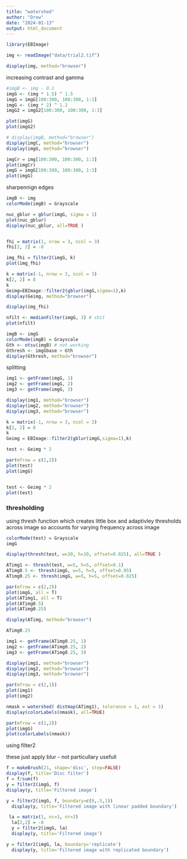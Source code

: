 ```yaml
---
title: "watershed"
author: "Drew"
date: "2024-01-13"
output: html_document
---
```


```r
library(EBImage)
```

```r
img <- readImage("data/trial2.tif")
```

```r
display(img, method="browser")

```

increasing contrast and gamma 

```r
#imgB <- img - 0.1
imgG <- (img * 1.5) ^ 1.5
imgG = imgG[100:300, 100:300, 1:3]
imgG <- (img * 2) ^ 1.2
imgG2 = imgG2[100:300, 100:300, 1:3]

plot(imgG)
plot(imgG2)

# display(imgB, method="browser")
display(imgC, method="browser")
display(imgG, method="browser")

imgCr = img[100:300, 100:300, 1:3]
plot(imgCr)
imgG = imgG[100:300, 100:300, 1:3]
plot(imgG)
```

sharpennign edges 

```r

imgB <- img
colorMode(imgB) = Grayscale

nuc_gblur = gblur(imgG, sigma = 1)
plot(nuc_gblur)
display(nuc_gblur, all=TRUE )


fhi = matrix(1, nrow = 3, ncol = 3)
fhi[2, 2] = -8

img_fhi = filter2(imgG, k)
plot(img_fhi)

k = matrix(-1, nrow = 3, ncol = 3)
k[2, 2] = 8
k
Geimg=EBImage::filter2(gblur(imgG,sigma=1),k)
display(Geimg, method="browser")

display(img_fhi)

nfilt <- medianFilter(imgG, 3) # shit
plot(nfilt)

imgB <- imgG
colorMode(imgB) = Grayscale
Gth <- otsu(imgB) # not working 
Gthresh <- imgGbase > Gth 
display(Gthresh, method="browser")

```


splitting

```r

img1 <- getFrame(imgG, 1)
img2 <- getFrame(imgG, 2)
img3 <- getFrame(imgG, 3)

display(img1, method="browser")
display(img2, method="browser")
display(img3, method="browser")

```


```r
k = matrix(-1, nrow = 3, ncol = 3)
k[2, 2] = 8
k
Geimg = EBImage::filter2(gblur(imgG,sigma=1),k)

test <- Geimg * 2 

par(mfrow = c(1,2))
plot(test)
plot(imgG)


test <- Geimg * 2
plot(test)
```


### thresholding

using thresh function which creates little box and adaptivley thresholds across image so accounts for varying frequency across image 

```r

colorMode(test) = Grayscale
imgG

display(thresh(test, w=10, h=10, offset=0.025), all=TRUE )

ATimg1 <- thresh(test, w=5, h=5, offset=0.1)
ATimg0.5 <- thresh(imgG, w=5, h=5, offset=0.05)
ATimg0.25 <- thresh(imgG, w=5, h=5, offset=0.025)

par(mfrow = c(2,2))
plot(imgG, all = T)
plot(ATimg1, all = T)
plot(ATimg0.5)
plot(ATimg0.25)

display(ATimg, method="browser")

ATimg0.25

```

```r


img1 <- getFrame(ATimg0.25, 1)
img2 <- getFrame(ATimg0.25, 2)
img3 <- getFrame(ATimg0.25, 3)

display(img1, method="browser")
display(img2, method="browser")
display(img3, method="browser")

par(mfrow = c(2,1))
plot(img1)
plot(img2)

```

```r
nmask = watershed( distmap(ATimg1), tolerance = 1, ext = 1)
display(colorLabels(nmask), all=TRUE)

par(mfrow = c(1,2))
plot(imgG)
plot(colorLabels(nmask))
```









using filter2 

these just apply blur - not particullary usefull 

```r
f = makeBrush(21, shape='disc', step=FALSE)
display(f, title='Disc filter')
f = f/sum(f)
y = filter2(imgG, f)
display(y, title='Filtered image')
```

```r
y = filter2(imgG, f, boundary=c(0,.5,1))
  display(y, title='Filtered image with linear padded boundary')
```

```r
 la = matrix(1, nc=3, nr=3)
  la[2,2] = -8
  y = filter2(imgG, la)
  display(y, title='Filtered image')
```

```r
y = filter2(imgG, la, boundary='replicate')
  display(y, title='Filtered image with replicated boundary')
```

